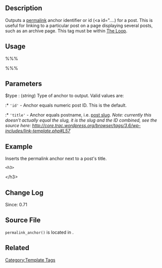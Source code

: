 {{Languages|
{{en|Template Tags/permalink_anchor}}
{{ja|テンプレートタグ/permalink_anchor}}
}}

== Description ==

Outputs a [[Glossary#Permalink|permalink]] anchor identifier or id (<a id="....) for a post. This is useful for linking to a particular post on a page displaying several posts, such as an archive page. This tag must be within [[The Loop]].

== Usage ==

%%% <?php permalink_anchor( $type ); ?> %%% 

== Parameters ==

; $type : (''string'') Type of anchor to output. Valid values are:
:* <tt>'id'</tt> - Anchor equals numeric post ID. This is the default.
:* <tt>'title'</tt> - Anchor equals postname, i.e. [[Glossary#Post Slug|post slug]]. ''Note: currently this doesn't actually equal the slug, it is the slug and the ID combined, see the source here: http://core.trac.wordpress.org/browser/tags/3.6/wp-includes/link-template.php#L57''

== Example ==

Inserts the permalink anchor next to a post's title.

 &lt;h3&gt;<?php permalink_anchor(); ?><?php the_title(); ?>&lt;/h3&gt;

== Change Log ==

Since: 0.71

== Source File ==

<tt>permalink_anchor()</tt> is located in {{Trac|wp-includes/link-template.php}}.

== Related ==

{{Permalink Tags}}

{{Tag Footer}}

[[Category:Template Tags]]